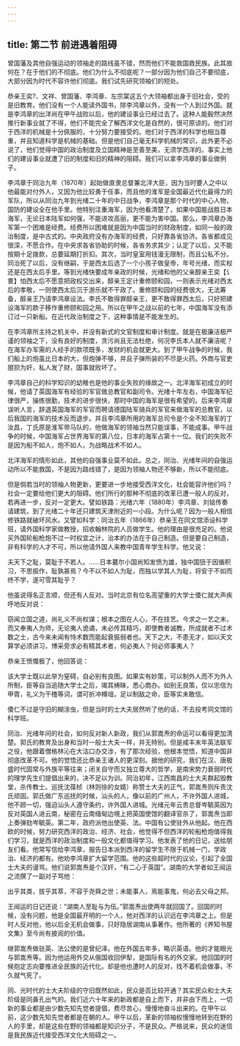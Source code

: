 ```yaml
---
---
---
```

title: 第二节 前进遇着阻碍
---




曾国藩及其他自强运动的领袖走的路线虽不错，然而他们不能救国救民族。此其故何在？在于他们的不彻底。他们为什么不彻底呢？一部分因为他们自己不要彻底，大部分因为时代不容许他们彻底。我们试先研究领袖们的短处。

恭亲王奕?、文祥、曾国藩、李鸿章、左宗棠这五个大领袖都出身于旧社会，受的是旧教育。他们没有一个人能读外国书，除李鸿章以外，没有一个人到过外国。就是李鸿章的出洋尚在甲午战败以后，他的建设事业已经过去了。这种人能毅然决然推行新事业就了不得，他们不能完全了解西洋文化是自然的，很可原谅的。他们对于西洋的机械是十分佩服的，十分努力要接受的。他们对于西洋的科学也相当尊重，并且知道科学是机械的基础。但是他们自己毫无科学机械的常识，此外更不必说了，他们觉得中国的政治制度及立国精神是至善至美，无须学西洋的。事实上他们的建设事业就遭了旧的制度和旧的精神的阻碍。我们可以拿李鸿章的事业做例子。

李鸿章于同治九年（1870年）起始做直隶总督兼北洋大臣，因为当时要人之中以他最能对付外人，又因为他比较勇于任事，而且他的淮军是全国最近代化最得力的军队，所以从同治九年到光绪二十年的中日战争，李鸿章是那个时代的中心人物，国防的建设全在他手里。他特别注重海军，因为他看清楚了，如果中国能战胜日本海军，无论日本陆军如何强，不能进攻高丽，更不能为害中国。那么，李鸿章办海军第一个困难是经费。经费所以困难就是因为中国当时的财政制度，如同一般的政治制度，是中古式的。中央政府没有办海军的经费，只好靠各省协济。各省都成见很深，不愿合作。在中央求各省协助的时候，各省务求其少；认定了以后，又不能按期十足拨款，总要延期打折扣。其次，当时皇室用钱漫无限制，而且公私不分。同治死了以后，没有继嗣，于是西太后选了一个小孩子做皇帝，年号光绪，而实权还是在西太后手里。等到光绪快要成年亲政的时候，光绪和他的父亲醇亲王奕【讠睘】怕西太后不愿意把政权交出来，醇亲王定计重修颐和园，一则表示光绪对西太后的孝敬，一则使西太后沉于游乐就不干政了。重修颐和园的经费很大，无法筹备，醇亲王乃请李鸿章设法。李氏不敢得罪醇亲王，更不敢得罪西太后，只好把建设海军的款子移作重修颐和园之用。所以在甲午之战以前的七年，中国海军没有添订过一只新船。在近代政治制度之下，这种事情是不能发生的。

在李鸿章所主持之机关中，并没有新式的文官制度和审计制度。就是在极廉洁极严谨的领袖之下，没有良好的制度，贪污尚且无法杜绝，何况李氏本人就不廉洁呢？在海军办军需的人经手的款项既多，发财的机会就更大。到了甲午战争的时候，我们船上的炮虽比日本的大，但炮弹不够，并且子弹所装的不尽是火药。外商与官吏狼狈为奸，私人发了财，国事就败坏了。

李鸿章自己的科学知识的幼稚也是他的事业失败的缘故之一。北洋海军初成立的时候，他请了英国海军有经验的军官做总教官和副司令。光绪十年左右，中国海军纪律很严，操练很勤，技术的进步很快，那时中国的海军是很有希望的。后来李鸿章误听人言，辞退英国海军的军官而聘请德国陆军骑兵的军官来做海军的总教官，以后我国的海军的技术反而退步。并且李鸿章所用的海军总司令是个全不知海军的丁汝昌，丁氏原是淮军带马队的，他做海军的领袖当然只能误事，不能成事。甲午战争的时候，中国海军占世界海军的第八位，日本的海军占第十一位。我们的失败不是因为船不如人，炮不如人，为战略战术不如人。

北洋海军的情形如此，其他的自强事业莫不如此。总之，同治、光绪年间的自强运动所以不能救国，不是因为路线错了，是因为领袖人物还不够新，所以不能彻底。

但是倘若当时的领袖人物更新，更要进一步地接受西洋文化，社会能容许他们吗？社会一定要给他们更大的阻碍。他们所行的那种不彻底的改革已遭一般人的反对，若再进一步，反对一定更大。譬如铁路：光绪六年（1880年）李鸿章、刘铭传奏请建筑，到了光绪二十年还只建筑天津附近的一小段。为什么呢？因为一般人相信修铁路就破坏风水。又譬如科学：同治五年（1866年）恭亲王在同文馆添设科学班，请外国科学家做教授，招收翰林院的人员做学生。他的理由是很充足的。他说买外国轮船枪炮不过一时权宜之计，治本的办法在于自己制造。但是要自己制造，非有科学的人才不可，所以他请外国人来教中国青年学生科学。他又说：

夫天下之耻，莫耻于不若人。……日本蕞尔小国尚知发愤为雄，独中国狃于因循积习，不思振作，耻孰甚焉？今不以不如人为耻，而独以学其人为耻，将安于不如而终不学，遂可雪其耻乎？

他虽说得名正言顺，但还有人反对。当时北京有位名高望重的大学士倭仁就大声疾呼地反对说：

窃闻立国之道，尚礼义不尚权谋；根本之图在人心，不在技艺。今求之一艺之末，而又奉夷人为师，无论夷人诡谲，未必传其精巧，即使教者诚教，所成就者不过术数之士，古今来未闻有恃术数而能起衰振弱者也。天下之大，不患无才，如以天文算学必须讲习，博采旁求必有精其术者，何必夷人？何必师事夷人？

恭亲王愤慨极了，他回答说：

该大学士既以此举为窒碍，自必别有良图。如果实有妙策，可以制外人而不为外人所制，臣等自当追随大学士之后，竭其梼昧，悉心商办。如别无良策，仅以忠信为甲胄，礼义为干橹等词，谓可折冲樽俎，足以制敌之命，臣等实未敢信。

倭仁不过是守旧的糊涂虫，但是当时的士大夫居然听了他的话，不去投考同文馆的科学班。

同治、光绪年间的社会，如何反对新人新政，我们从郭嵩焘的命运可以看得更加清楚。郭氏的教育及出身和当时一般士大夫一样，并无特别。但是咸丰末年英法联军之役，他跟着僧格林沁在大沽口办交涉，有了那次经验，他根本觉悟，知道中国非彻底改革不可。他的觉悟还比恭亲王诸人的更深刻。据他的研究，我们在汉、唐极盛时代固常与外族平等往来；闭关自守而又独立尊大的哲学，是南宋势力衰弱时代的理学先生们提倡出来的，决不足以为训。同治初年，江西南昌的士大夫群起毁教堂，杀传教士。巡抚沈葆桢（林则徐的女婿）称赞士大夫的正气，郭嵩焘则斥责沈氏顽固。郭氏做广东巡抚的时候，汕头的人，像以前的广州人，不许外国人进城，他不顾一切，强迫汕头人遵守条约，许外国人进城。光绪元年云贵总督岑毓英因为反对英国人进云南，秘密在云南缅甸边境上把英国使馆的翻译官杀了，郭嵩焘当即上奏弹劾岑毓英。第二年，政府派他出使英、法。中国有公使驻外从他起。他在西欧的时候，努力研究西洋的政治、经济、社会，他觉得不但西洋的轮船枪炮值得我们学习，就是西洋的政治制度和一般文化都值得学习。他发表了他的日记，送给朋友们看。他常写信给李鸿章，报告日本派到西洋的留学生不限于机械一门，学政治、经济的都有。他劝李鸿章扩大留学范围。他的这些超时代的议论，引起了全国士大夫的谩骂。他们说郭嵩焘是个汉奸，“有二心于英国”。湖南的大学者如王闿运之流撰了一副对子骂他：

出乎其类，拔乎其萃，不容于尧舜之世；未能事人，焉能事鬼，何必去父母之邦。

王闿运的日记还说：“湖南人至耻与为伍。”郭嵩焘出使两年就回国了。回国的时候，没有问题，他是全国最开明的一个人，他对西洋的认识远在李鸿章之上。但是时人反对他，他以后全无机会做事，只好隐居湖南从事著作。他所著的《养知书屋文集》至今尚有披阅的价值。

继郭嵩焘做驻英、法公使的是曾纪泽。他在外国五年多，略识英语。他的才能眼光与郭嵩焘等。因为他运用外交从俄国收回伊犁，是国际有名的外交家。他回国的时候抱定志向要推进全民族的近代化。却是他也遭时人的反对，找不着机会做事，不久就气死了。

同、光时代的士大夫阶级的守旧既然如此，民众是否比较开通？其实民众和士大夫阶级是同鼻孔出气的。我们近六十年来的新政都是自上而下，并非由下而上，一切新的事业都是由少数先知先觉者提倡，费尽苦心，慢慢地奋斗出来的。在甲午以前，这少数先知先觉者都是在朝的人。甲午以后，革新的领袖权慢慢地转到在野的人的手里，却是这些在野的领袖都是知识分子，不是民众。严格说来，民众的迷信是我民族近代接受西洋文化大阻碍之一。